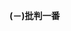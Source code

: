 <span style="font-weight:bold;{{#ifeq:{{#titleparts:{{FULLPAGENAME}}|1}}|Wikipedia:頁面存廢討論||{{#ifeq:{{#titleparts:{{FULLPAGENAME}}|1}}|Wikipedia:檔案存廢討論||background:#ffeeee;color:#ea6485;}}}}">(－)</span>'''批判一番'''<noinclude>{{Documentation}}</noinclude>